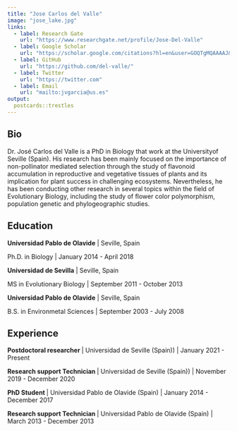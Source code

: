 ```yaml
---
title: "Jose Carlos del Valle"
image: "jose_lake.jpg"
links:
  - label: Research Gate
    url: "https://www.researchgate.net/profile/Jose-Del-Valle"
  - label: Google Scholar
    url: "https://scholar.google.com/citations?hl=en&user=GOQTgMQAAAAJ&view_op=list_works&sortby=pubdate"
  - label: GitHub
    url: "https://github.com/del-valle/"
  - label: Twitter
    url: "https://twitter.com"
  - label: Email
    url: "mailto:jvgarcia@us.es"
output:
  postcards::trestles
---
```


## Bio  
Dr. José Carlos del Valle is a PhD in Biology that work at the Universityof Seville (Spain). His research has been mainly focused on the importance of non-pollinator mediated selection through the study of flavonoid accumulation in reproductive and vegetative tissues of plants and its implication for plant success in challenging ecosystems. Nevertheless, he has been conducting other research in several topics within the field of Evolutionary Biology, including the study of flower color polymorphism, population genetic and phylogeographic studies.  

## Education
**Universidad Pablo de Olavide** | Seville, Spain

Ph.D. in Biology | January 2014 - April 2018

**Universidad de Sevilla** | Seville, Spain

MS in Evolutionary Biology | September 2011 - October 2013

**Universidad Pablo de Olavide** | Seville, Spain

B.S. in Environmetal Sciences | September 2003 - July 2008

## Experience
**Postdoctoral researcher ** | Universidad de Seville (Spain)) | January 2021 - Present

**Research support Technician ** | Universidad de Seville (Spain)) | November 2019 - December 2020

**PhD Student ** | Universidad Pablo de Olavide (Spain) | January 2014 - December 2017

**Research support Technician ** | Universidad Pablo de Olavide (Spain) | March 2013 - December 2013

